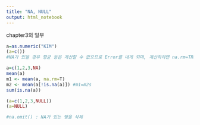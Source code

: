```yaml
---
title: "NA, NULL"
output: html_notebook
---
```


chapter3의 일부

```r
a=as.numeric("KIM")
(a=c())
#NA가 있을 경우 평균 등은 계산할 수 없으므로 Error를 내게 되며, 계산하려면 na.rm=TRUE 옵션을 주어야함

a=c(1,2,3,NA)
mean(a)
m1 <- mean(a, na.rm=T)
m2 <- mean(a[!is.na(a)]) #m1=m2s
sum(is.na(a))

(a=c(1,2,3,NULL))
(a=NULL)

#na.omit() : NA가 있는 행을 삭제
```